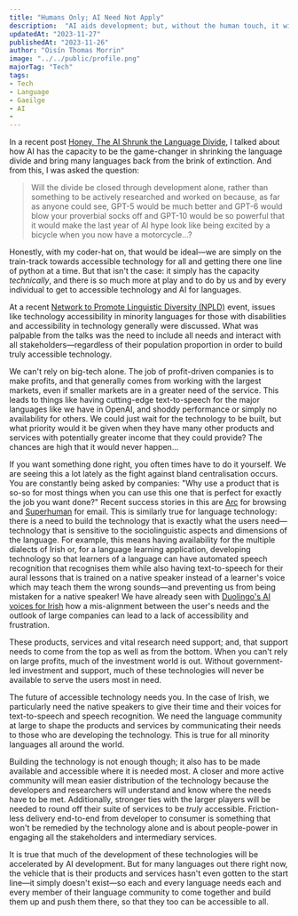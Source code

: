 ---
title: "Humans Only; AI Need Not Apply"
description:  "AI aids development; but, without the human touch, it will never be accessible to all."
updatedAt: "2023-11-27"
publishedAt: "2023-11-26"
author: "Oisín Thomas Morrin"
image: "../../public/profile.png"
majorTag: "Tech"
tags: 
- Tech
- Language
- Gaeilge
- AI
- 
---

In a recent post [Honey, The AI Shrunk the Language Divide](https://oisinthomasmorrin.com/blog/ai-shrunk-the-language-divide), I talked about how AI has the capacity to be the game-changer in shrinking the language divide and bring many languages back from the brink of extinction. And from this, I was asked the question:

> Will the divide be closed through development alone, rather than something to be actively researched and worked on because, as far as anyone could see, GPT-5 would be much better and GPT-6 would blow your proverbial socks off and GPT-10 would be so powerful that it would make the last year of AI hype look like being excited by a bicycle when you now have a motorcycle...?

Honestly, with my coder-hat on, that would be ideal—we are simply on the train-track towards accessible technology for all and getting there one line of python at a time. But that isn't the case: it simply has the capacity *technically*, and there is so much more at play and to do by us and by every individual to get to accessible technology and AI for languages.

At a recent [Network to Promote Linguistic Diversity (NPLD)](https://www.npld.eu/) event, issues like technology accessibility in minority languages for those with disabilities and accessibility in technology generally were discussed. What was palpable from the talks was the need to include all needs and interact with all stakeholders—regardless of their population proportion in order to build truly accessible technology.

We can't rely on big-tech alone. The job of profit-driven companies is to make profits, and that generally comes from working with the largest markets, even if smaller markets are in a greater need of the service. This leads to things like having cutting-edge text-to-speech for the major languages like we have in OpenAI, and shoddy performance or simply no availability for others. We could just wait for the technology to be built, but what priority would it be given when they have many other products and services with potentially greater income that they could provide? The chances are high that it would never happen...

If you want something done right, you often times have to do it yourself. We are seeing this a lot lately as the fight against bland centralisation occurs. You are constantly being asked by companies: "Why use a product that is so-so for most things when you can use this one that is perfect for exactly the job you want done?" Recent success stories in this are [Arc](https://arc.net/) for browsing and [Superhuman](https://superhuman.com/) for email. This is similarly true for language technology: there is a need to build the technology that is exactly what the users need—technology that is sensitive to the sociolinguistic aspects and dimensions of the language. For example, this means having availability for the multiple dialects of Irish or, for a language learning application, developing technology so that learners of a language can have automated speech recognition that recognises them while also having text-to-speech for their aural lessons that is trained on a native speaker instead of a learner's voice which may teach them the wrong sounds—and preventing us from being mistaken for a native speaker! We have already seen with [Duolingo's AI voices for Irish](https://tuairisc.ie/cainteoir-duchais-gaeilge-cloiste-den-uair-dheireanach-ar-an-aip-foghlama-teanga/) how a mis-alignment between the user's needs and the outlook of large companies can lead to a lack of accessibility and frustration.

These products, services and vital research need support; and, that support needs to come from the top as well as from the bottom. When you can't rely on large profits, much of the investment world is out. Without government-led investment and support, much of these technologies will never be available to serve the users most in need. 

The future of accessible technology needs you. In the case of Irish, we particularly need the native speakers to give their time and their voices for text-to-speech and speech recognition. We need the language community at large to shape the products and services by communicating their needs to those who are developing the technology. This is true for all minority languages all around the world.

Building the technology is not enough though; it also has to be made available and accessible where it is needed most. A closer and more active community will mean easier distribution of the technology because the developers and researchers will understand and know where the needs have to be met. Additionally, stronger ties with the larger players will be needed to round off their suite of services to be *truly* accessible. Friction-less delivery end-to-end from developer to consumer is something that won't be remedied by the technology alone and is about people-power in engaging all the stakeholders and intermediary services.

It is true that much of the development of these technologies will be accelerated by AI development. But for many languages out there right now, the vehicle that is their products and services hasn't even gotten to the start line—it simply doesn't exist—so each and every language needs each and every member of their language community to come together and build them up and push them there, so that they too can be accessible to all.